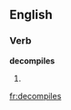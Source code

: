 
==English==

===Verb===
'''decompiles'''

# {{third-person singular of|[[decompile]]}}

[[fr:decompiles]]